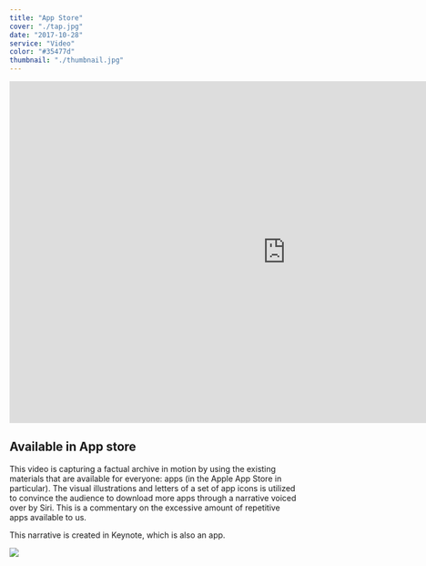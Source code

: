 ```yaml
---
title: "App Store"
cover: "./tap.jpg"
date: "2017-10-28"
service: "Video"
color: "#35477d"
thumbnail: "./thumbnail.jpg"
---
```


<iframe
  src="https://player.vimeo.com/video/216101350?loop=1&color=ffffff&title=0&byline=0&portrait=0"
  width="970"
  height="600"
  frameborder="0"
  webkitallowfullscreen
  mozallowfullscreen
  allowfullscreen
></iframe>

## Available in App store

This video is capturing a factual archive in motion by using the existing materials that are available for everyone: apps (in the Apple App Store in particular). The visual illustrations and letters of a set of app icons is utilized to convince the audience to download more apps through a narrative voiced over by Siri. This is a commentary on the excessive amount of repetitive apps available to us.

This narrative is created in Keynote, which is also an app.

![](./taptap.jpg)
